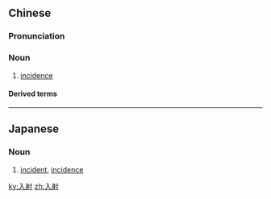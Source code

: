 ==Chinese==
{{zh-forms}}

===Pronunciation===
{{zh-pron
|m=rùshè
|c=jap6 se6
|cat=n
}}

===Noun===
{{zh-noun}}

# {{lb|zh|physics}} [[incidence]]

====Derived terms====
{{zh-der|入射角}}

----

==Japanese==
{{ja-kanjitab|にゅう|しゃ|yomi=o}}

===Noun===
{{ja-noun|にゅうしゃ}}

# [[incident]], [[incidence]]

[[ky:入射]]
[[zh:入射]]